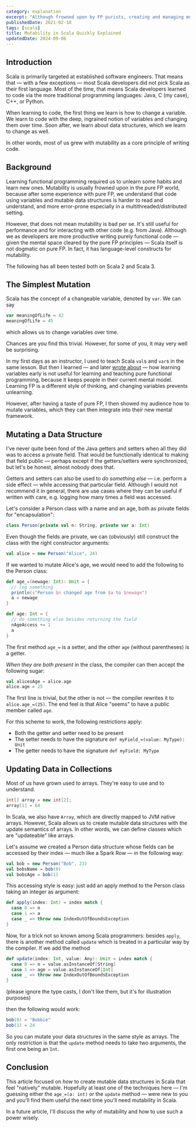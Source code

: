 ```yaml
---
category: explanation
excerpt: "Although frowned upon by FP purists, creating and managing mutable data structures is important in any language: Explore Scala's first-class mutability features"
publishedDate: 2021-02-18
tags: [scala]
title: Mutability in Scala Quickly Explained
updatedDate: 2024-09-06
---
```


## Introduction

Scala is primarily targeted at established software engineers. That means that &mdash; with a few exceptions &mdash; most Scala developers did not pick Scala as their first language. Most of the time, that means Scala developers learned to code via the more traditional programming languages: Java, C (my case), C++, or Python.

When learning to code, the first thing we learn is how to change a variable. We learn to code with the deep, ingrained notion of variables and changing them over time. Soon after, we learn about data structures, which we learn to change as well.

In other words, most of us grew with mutability as a core principle of writing code.

## Background

Learning functional programming required us to unlearn some habits and learn new ones. Mutability is usually frowned upon in the pure FP world, because after some experience with pure FP, we understand that code using variables and mutable data structures is harder to read and understand, and more error-prone especially in a multithreaded/distributed setting.

However, that does not mean mutability is bad per se. It's still useful for performance and for interacting with other code (e.g. from Java). Although we as developers are more productive writing purely functional code &mdash; given the mental space cleared by the pure FP principles &mdash; Scala itself is not dogmatic on pure FP. In fact, it has language-level constructs for mutability.

The following has all been tested both on Scala 2 and Scala 3.

## The Simplest Mutation

Scala has the concept of a changeable variable, denoted by `var`. We can say

```scala
var meaningOfLife = 42
meaningOfLife = 45
```

which allows us to change variables over time.

Chances are you find this trivial. However, for some of you, it may very well be surprising.

In my first days as an instructor, I used to teach Scala `val`s and `var`s in the same lesson. But then I learned &mdash; and later [wrote about](/articles/things-that-dont-make-sense-scala-variables) &mdash; how learning variables early is not useful for learning and teaching pure functional programming, because it keeps people in their current mental model. Learning FP is a different style of thinking, and changing variables prevents unlearning.

However, after having a taste of pure FP, I then showed my audience how to mutate variables, which they can then integrate into their new mental framework.

## Mutating a Data Structure

I've never quite been fond of the Java getters and setters when all they did was to access a private field. That would be functionally identical to making that field public &mdash; perhaps except if the getters/setters were synchronized, but let's be honest, almost nobody does that.

Getters and setters can also be used to _do something else_ &mdash; i.e. perform a side effect &mdash; while accessing that particular field. Although I would not recommend it in general, there are use cases where they can be useful if written with care, e.g. logging how many times a field was accessed.

Let's consider a Person class with a name and an age, both as private fields for "encapsulation":

```scala
class Person(private val n: String, private var a: Int)
```

Even though the fields are private, we can (obviously) still construct the class with the right constructor arguments:

```scala
val alice = new Person("Alice", 24)
```

If we wanted to mutate Alice's age, we would need to add the following to the Person class:

```scala
def age_=(newage: Int): Unit = {
  // log something
  println(s"Person $n changed age from $a to $newage")
  a = newage
}

def age: Int = {
  // do something else besides returning the field
  nAgeAccess += 1
  a
}
```

The first method `age_=` is a setter, and the other `age` (without parentheses) is a getter.

_When they are both present_ in the class, the compiler can then accept the following sugar:

```scala
val alicesAge = alice.age
alice.age = 25
```

The first line is trivial, but the other is not &mdash; the compiler rewrites it to `alice.age_=(25)`. The end feel is that Alice "seems" to have a public member called `age`.

For this scheme to work, the following restrictions apply:

- Both the getter and setter need to be present
- The setter needs to have the signature `def myField_=(value: MyType): Unit`
- The getter needs to have the signature `def myField: MyType`

## Updating Data in Collections

Most of us have grown used to arrays. They're easy to use and to understand.

```java
int[] array = new int[2];
array[1] = 64
```

In Scala, we also have `Array`, which are directly mapped to JVM native arrays. However, Scala allows us to create mutable data structures with the update semantics of arrays. In other words, we can define classes which are "updateable" like arrays.

Let's assume we created a Person data structure whose fields can be accessed by their index &mdash; much like a Spark Row &mdash; in the following way:

```scala
val bob = new Person("Bob", 23)
val bobsName = bob(0)
val bobsAge = bob(1)
```

This accessing style is easy: just add an apply method to the Person class taking an integer as argument:

```scala
def apply(index: Int) = index match {
  case 0 => n
  case 1 => a
  case _ => throw new IndexOutOfBoundsException
}
```

Now, for a trick not so known among Scala programmers: besides `apply`, there is another method called `update` which is treated in a particular way by the compiler. If we add the method

```scala
def update(index: Int, value: Any): Unit = index match {
  case 0 => n = value.asInstanceOf[String]
  case 1 => age = value.asInstanceOf[Int]
  case _ => throw new IndexOutOfBoundsException
}
```

(please ignore the type casts, I don't like them, but it's for illustration purposes)

then the following would work:

```scala
bob(0) = "Bobbie"
bob(1) = 24
```

So you can mutate your data structures in the same style as arrays. The only restriction is that the `update` method needs to take two arguments, the first one being an `Int`.

## Conclusion

This article focused on _how_ to create mutable data structures in Scala that feel "natively" mutable. Hopefully at least one of the techniques here &mdash; I'm guessing either the `age_=(a: int)` or the `update` method &mdash; were new to you and you'll find them useful the next time you'll need mutability in Scala.

In a future article, I'll discuss the _why_ of mutability and how to use such a power wisely.
